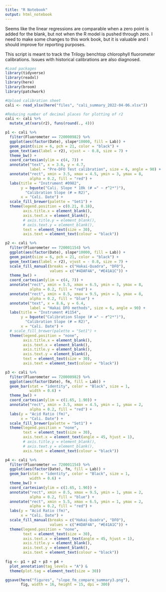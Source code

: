 ```yaml
---
title: "R Notebook"
output: html_notebook
---
```


Seems like the linear regressions are comparable when a zero point is added for the blank, but not when the R model is pushed through zero. I need to make some changes to this work book, but it is valuable and I should improve for reporting purposes.

This script is meant to track the Trilogy benchtop chlorophyll fluorometer calibrations. Issues with historical calibrations are also diagnosed.

```r
#Load packages
library(tidyverse)
library(readxl)
library(here)
library(broom)
library(patchwork)
```

```r
#Upload calibration sheet
cali <- read_xlsx(here("files", "cali_summary_2022-04-06.xlsx"))

```

```r
#Reducing number of decimal places for plotting of r2
cali <- cali %>% 
  mutate_at(vars(r2), funs(round(., 4)))
```

```r
p1 <- cali %>% 
  filter(Fluorometer == 720000982) %>% 
  ggplot(aes(factor(Date), slope*10000, fill = Lab)) +
  geom_point(size = 6, pch = 21, color = "black") +
  geom_text(aes(label = r2), vjust = - 0.8, size = 7) +
  theme_bw() +
  coord_cartesian(ylim = c(4, 7)) +
  annotate("text", x = 3.6, y = 4.7,
           label = "Pre-DFO Test calibration", size = 6, angle = 90) +
  annotate("rect", xmin = 3.5, xmax = 4.5, ymin = 3, ymax = 8, 
           alpha = 0.2, fill = "red") +
  labs(title = "Instrument #0982",
       y = bquote("Cali. Slope * 10k (# =" ~ r^2*")"),
         "Calibration Slope (# = R2)",
       x = "Cali. Date") +
  scale_fill_brewer(palette = "Set1") +
  theme(legend.position = c(0.21, 0.18),
        axis.title.x = element_blank(),
        axis.text.x = element_blank(),
        # axis.title.y = element_blank(),
        # axis.text.y = element_blank(),
        text = element_text(size = 30),
        axis.text = element_text(colour = "black")) 

p2 <- cali %>% 
  filter(Fluorometer == 720001154) %>% 
  ggplot(aes(factor(Date), slope*10000, fill = Lab)) +
  geom_point(size = 6, pch = 21, color = "black") +
  geom_text(aes(label = r2), vjust = - 0.8, size = 7) +
  scale_fill_manual(breaks = c("Hakai-Quadra", "DFO"),
                    values = c("#4DAF4A", "#E41A1C")) +
  theme_bw() +
  coord_cartesian(ylim = c(4, 7)) +
  annotate("rect", xmin = 5.5, xmax = 6.5, ymin = 3, ymax = 8, 
           alpha = 0.2, fill = "red") +
  annotate("rect", xmin = 8.5, xmax = 9.5, ymin = 3, ymax = 8, 
           alpha = 0.2, fill = "blue") +
  annotate("text", x = 8.6, y = 6.4,
           label = "Hakai DFO methods", size = 6, angle = 90) +
  labs(title = "Instrument #1154",
       y = bquote("Calibration Slope (# =" ~ r^2*")"),
         "Calibration Slope (# = R2)",
       x = "Cali. Date") +
  # scale_fill_brewer(palette = "Set1") +
  theme(legend.position = "none",
        axis.title.x = element_blank(),
        axis.text.x = element_blank(),
        axis.title.y = element_blank(),
        axis.text.y = element_blank(),
        text = element_text(size = 30),
        axis.text = element_text(colour = "black")) 

p3 <- cali %>% 
  filter(Fluorometer == 720000982) %>%
  ggplot(aes(factor(Date), fm, fill = Lab)) +
  geom_bar(stat = "identity", color = "Black", size = 1,
           width = 0.6) + 
  theme_bw() +
  coord_cartesian(ylim = c(1.65, 1.90)) +
  annotate("rect", xmin = 3.5, xmax = 4.5, ymin = 1, ymax = 2, 
           alpha = 0.2, fill = "red") +
  labs(y = "Acid Ratio (fm)",
       x = "Cali. Date") +
  scale_fill_brewer(palette = "Set1") +
  theme(legend.position = "none",
        text = element_text(size = 30),
        axis.text.x = element_text(angle = 45, hjust = 1),
        # axis.title.y = element_blank(),
        # axis.text.y = element_blank(),
        axis.text = element_text(colour = "black")) 

p4 <- cali %>% 
  filter(Fluorometer == 720001154) %>%
  ggplot(aes(factor(Date), fm, fill = Lab)) +
  geom_bar(stat = "identity", color = "Black", size = 1,
           width = 0.6) + 
  theme_bw() +
  coord_cartesian(ylim = c(1.65, 1.90)) +
  annotate("rect", xmin = 8.5, xmax = 9.5, ymin = 1, ymax = 2, 
           alpha = 0.2, fill = "blue") +
  annotate("rect", xmin = 5.5, xmax = 6.5, ymin = 1, ymax = 2, 
           alpha = 0.2, fill = "red") +
  labs(y = "Acid Ratio (fm)",
       x = "Cali. Date") +
  scale_fill_manual(breaks = c("Hakai-Quadra", "DFO"),
                    values = c("#4DAF4A", "#E41A1C")) +
  theme(legend.position = "none",
        text = element_text(size = 30),
        axis.text.x = element_text(angle = 45, hjust = 1),
        axis.title.y = element_blank(),
        axis.text.y = element_blank(),
        axis.text = element_text(colour = "black"))
  
fig <- p1 + p2 + p3 + p4 + 
  plot_annotation(tag_levels = "A") & 
  theme(plot.tag = element_text(size = 30))

ggsave(here("figures", "slope_fm_compare_summary3.png"), 
       fig, width = 16, height = 15, dpi = 300)
```




















